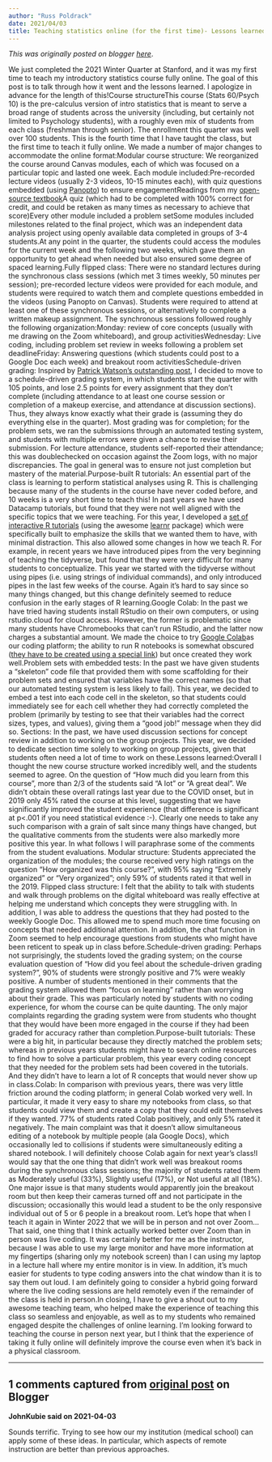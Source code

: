 ```yaml
---
author: "Russ Poldrack"
date: 2021/04/03
title: Teaching statistics online (for the first time)- Lessons learned
---
```


*This was originally posted on blogger [here](https://russpoldrack.blogspot.com/2021/04/teaching-statistics-online-for-first.html)*.

We just completed the 2021 Winter Quarter at Stanford, and it was my first time to teach my introductory statistics course fully online.  The goal of this post is to talk through how it went and the lessons learned.  I apologize in advance for the length of this!Course structureThis course (Stats 60/Psych 10) is the pre-calculus version of intro statistics that is meant to serve a broad range of students across the university (including, but certainly not limited to Psychology students), with a roughly even mix of students from each class (freshman through senior). The enrollment this quarter was well over 100 students.  This is the fourth time that I have taught the class, but the first time to teach it fully online.  We made a number of major changes to accommodate the online format:Modular course structure: We reorganized the course around Canvas modules, each of which was focused on a particular topic and lasted one week.  Each module included:Pre-recorded lecture videos (usually 2-3 videos, 10-15 minutes each), with quiz questions embedded (using [Panopto](https://www.panopto.com/)) to ensure engagementReadings from my [open-source textbook](https://statsthinking21.github.io/statsthinking21-core-site/)A quiz (which had to be completed with 100% correct for credit, and could be retaken as many times as necessary to achieve that score)Every other module included a problem setSome modules included milestones related to the final project, which was an independent data analysis project using openly available data completed in groups of 3-4 students.At any point in the quarter, the students could access the modules for the current week and the following two weeks, which gave them an opportunity to get ahead when needed but also ensured some degree of spaced learning.Fully flipped class: There were no standard lectures during the synchronous class sessions (which met 3 times weekly, 50 minutes per session);  pre-recorded lecture videos were provided for each module, and students were required to watch them and complete questions embedded in the videos (using Panopto on Canvas).  Students were required to attend at least one of these synchronous sessions, or alternatively to complete a written makeup assignment.  The synchronous sessions followed roughly the following organization:Monday: review of core concepts  (usually with me drawing on the Zoom whiteboard), and group activitiesWednesday: Live coding, including problem set review in weeks following a problem set deadlineFriday: Answering questions (which students could post to a Google Doc each week) and breakout room activitiesSchedule-driven grading: Inspired by [Patrick Watson’s outstanding post](https://medium.com/@patrickdkwatson/how-to-teach-without-a-classroom-ff6a1f074e90), I decided to move to a schedule-driven grading system, in which students start the quarter with 105 points, and lose 2.5 points for every assignment that they don’t complete (including attendance to at least one course session or completion of a makeup exercise, and attendance at discussion sections).  Thus, they always know exactly what their grade is (assuming they do everything else in the quarter).  Most grading was for completion; for the problem sets, we ran the submissions through an automated testing system, and students with multiple errors were given a chance to revise their submission. For lecture attendance, students self-reported their attendance; this was doublechecked on occasion against the Zoom logs, with no major discrepancies. The goal in general was to ensure not just completion but mastery of the material.Purpose-built R tutorials:  An essential part of the class is learning to perform statistical analyses using R.  This is challenging because many of the students in the course have never coded before, and 10 weeks is a very short time to teach this!  In past years we have used Datacamp tutorials, but found that they were not well aligned with the specific topics that we were teaching.  For this year, I developed a [set of interactive R tutorials](https://github.com/poldrack/learnr_demos) (using the awesome [learnr](https://rstudio.github.io/learnr/) package) which were specifically built to emphasize the skills that we wanted them to have, with minimal distraction.  This also allowed some changes in how we teach R.  For example, in recent years we have introduced pipes from the very beginning of teaching the tidyverse, but found that they were very difficult for many students to conceptualize.  This year we started with the tidyverse without using pipes (i.e. using strings of individual commands), and only introduced pipes in the last few weeks of the course.  Again it’s hard to say since so many things changed, but this change definitely seemed to reduce confusion in the early stages of R learning.Google Colab:  In the past we have tried having students install RStudio on their own computers, or using rstudio.cloud for cloud access. However, the former is problematic since many students have Chromebooks that can’t run RStudio, and the latter now charges a substantial amount.  We made the choice to try [Google Colab ](https://colab.research.google.com/)as our coding platform; the ability to run R notebooks is somewhat obscured ([they have to be created using a special link](https://towardsdatascience.com/how-to-use-r-in-google-colab-b6e02d736497)) but once created they work well.Problem sets with embedded tests: In the past we have given students a “skeleton” code file that provided them with some scaffolding for their problem sets and ensured that variables have the correct names (so that our automated testing system is less likely to fail).  This year, we decided to embed a test into each code cell in the skeleton, so that students could immediately see for each cell whether they had correctly completed the problem (primarily by testing to see that their variables had the correct sizes, types, and values), giving them a “good job!” message when they did so.  Sections: In the past, we have used discussion sections for concept review in addition to working on the group projects. This year, we decided to dedicate section time solely to working on group projects, given that students often need a lot of time to work on these.Lessons learned:Overall I thought the new course structure worked incredibly well, and the students seemed to agree.   On the question of “How much did you learn from this course”, more than 2/3 of the students said “A lot” or “A great deal”.  We didn’t obtain these overall ratings last year due to the COVID onset, but in 2019 only 45% rated the course at this level, suggesting that we have significantly improved the student experience (that difference is significant at p<.001 if you need statistical evidence :-).  Clearly one needs to take any such comparison with a grain of salt since many things have changed, but the qualitative comments from the students were also markedly more positive this year.  In what follows I will paraphrase some of the comments from the student evaluations.  Modular structure: Students appreciated the organization of the modules; the course received very high ratings on the question “How organized was this course?”, with 95% saying “Extremely organized” or “Very organized”; only 59% of students rated it that well in the 2019.  Flipped class structure: I felt that the ability to talk with students and walk through problems on the digital whiteboard was really effective at helping me understand which concepts they were struggling with.  In addition, I was able to address the questions that they had posted to the weekly Google Doc. This allowed me to spend much more time focusing on concepts that needed additional attention.  In addition, the chat function in Zoom seemed to help encourage questions from students who might have been reticent to speak up in class before.Schedule-driven grading: Perhaps not surprisingly, the students loved the grading system; on the course evaluation question of “How did you feel about the schedule-driven grading system?”, 90% of students were strongly positive and 7% were weakly positive.  A number of students mentioned in their comments that the grading system allowed them “focus on learning” rather than worrying about their grade.  This was particularly noted by students with no coding experience, for whom the course can be quite daunting.  The only major complaints regarding the grading system were from students who thought that they would have been more engaged in the course if they had been graded for accuracy rather than completion.Purpose-built tutorials: These were a big hit, in particular because they directly matched the problem sets; whereas in previous years students might have to search online resources to find how to solve a particular problem, this year every coding concept that they needed for the problem sets had been covered in the tutorials.  And they didn't have to learn a lot of R concepts that would never show up in class.Colab: In comparison with previous years, there was very little friction around the coding platform; in general Colab worked very well.  In particular, it made it very easy to share my notebooks from class, so that students could view them and create a copy that they could edit themselves if they wanted.  77% of students rated Colab positively, and only 5% rated it negatively.  The main complaint was that it doesn’t allow simultaneous editing of a notebook by multiple people (ala Google Docs), which occasionally led to collisions if students were simultaneously editing a shared notebook.  I will definitely choose Colab again for next year’s class!I would say that the one thing that didn’t work well was breakout rooms during the synchronous class sessions; the majority of students rated them as Moderately useful (33%), Slightly useful (17%), or Not useful at all (18%).  One major issue is that many students would apparently join the breakout room but then keep their cameras turned off and not participate in the discussion; occasionally this would lead a student to be the only responsive individual out of 5 or 6 people in a breakout room.  Let’s hope that when I teach it again in Winter 2022 that we will be in person and not over Zoom…That said, one thing that I think actually worked better over Zoom than in person was live coding. It was certainly better for me as the instructor, because I was able to use my large monitor and have more information at my fingertips (sharing only my notebook screen) than I can using my laptop in a lecture hall where my entire monitor is in view.  In addition, it’s much easier for students to type coding answers into the chat window than it is to say them out loud.  I am definitely going to consider a hybrid going forward where the live coding sessions are held remotely even if the remainder of the class is held in person.In closing, I have to give a shout out to my awesome teaching team, who helped make the experience of teaching this class so seamless and enjoyable, as well as to my students who remained engaged despite the challenges of online learning.  I’m looking forward to teaching the course in person next year, but I think that the experience of taking it fully online will definitely improve the course even when it’s back in a physical classroom.

---

## 1 comments captured from [original post](https://russpoldrack.blogspot.com/2021/04/teaching-statistics-online-for-first.html) on Blogger

**JohnKubie said on 2021-04-03**

Sounds terrific. Trying to see how our my institution (medical school) can apply some of these ideas. In particular, which aspects of remote instruction are better than previous approaches.

